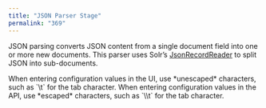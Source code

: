 ```yaml
---
title: "JSON Parser Stage"
permalink: "369"
---
```


JSON parsing converts JSON content from a single document field into one or more new documents. This parser uses Solr’s
[JsonRecordReader](https://lucene.apache.org/solr/5_1_0/solr-solrj/org/apache/solr/common/util/JsonRecordReader.html) to split JSON into sub-documents.

<Tip>
When entering configuration values in the UI, use *unescaped* characters, such as `\t` for the tab character. When entering configuration values in the API, use *escaped* characters, such as `\\t` for the tab character.
</Tip>


<SchemaParamFields schema={schema}/>
